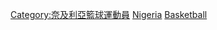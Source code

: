 [[Category:奈及利亞籃球運動員|Category:奈及利亞籃球運動員]]
[[Category:各國奧運籃球運動員|Nigeria]]
[[Category:尼日利亚夏季奥运运动员|Basketball]]